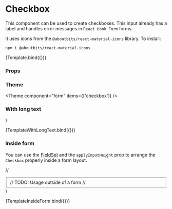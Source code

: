 
<Meta title="Components/Form/Checkbox" component={Checkbox} />

# Checkbox

This component can be used to create checkboxes. This input already has a label and handles error messages in `React Hook Form` forms.

It uses icons from the `@aboutbits/react-material-icons` library. To install:

```
npm i @aboutbits/react-material-icons
```


<Canvas>
  <Story
    name="Default"
    args={{
      label: 'Accept privacy',
      layout: CheckboxLayout.start,
      size: Size.md,
      applyInputHeight: false,
      mode: Mode.light,
      disabled: false,
      readOnly: false,
      checked: undefined,
    }}
    argTypes={{
      layout: {
        options: Object.values(CheckboxLayout),
        control: {
          type: 'radio',
        },
      },
      size: {
        options: Object.values(Size),
        control: {
          type: 'radio',
        },
      },
      mode: {
        options: Object.values(Mode),
        control: {
          type: 'radio',
        },
      },
      checked: {
        options: [undefined, true, false],
        control: {
          type: 'radio',
        },
      },
    }}
  >
    {Template.bind({})}
  </Story>
</Canvas>

### Props

<ArgsTable story="Default" />

### Theme

<Theme component="form" items={['checkbox']} />

### With long text

  <Checkbox
    name="checkbox-w-long-text"
    label="This checkbox has a very long text to show the behavior of a line break within the checkbox component. Adjust the width of the window to see the positioning of the elements within the component."
  />
)

<Canvas>
  <Story name="With long text">{TemplateWithLongText.bind({})}</Story>
</Canvas>

### Inside form

You can use the [FieldSet](/docs/components-form-fieldset--default-story) and the `applyInputHeight` prop to arrange the `Checkbox` properly inside a form layout.

  // <FieldSet label="Privacy"> // TODO: Usage outside of a form
  <Checkbox
    name="chbeckbox-inside-form"
    label="Accept the privacy policy"
    applyInputHeight
  />
  // </FieldSet>
)

<Canvas>
  <Story name="Inside form">{TemplateInsideForm.bind({})}</Story>
</Canvas>
